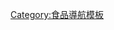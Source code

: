 {{Navbox
 | name = 巧克力
 | title = [[巧克力]]
 | state = {{{state<includeonly>|autocollapse</includeonly>}}}
 | bodyclass = hlist
 | image = [[File:Starr 020813-0016 Theobroma cacao.jpg|100px|Cacao fruit]]
 | group1 = 总览
 | list1 =
* {{tsl|en|Outline of chocolate||大纲}}
* [[巧克力的演變史]] ({{tsl|en|History of chocolate in Spain||西班牙}})

 | group2 = ''[[可可属]]''
 | list2 =
* ''[[可可属]]''
** ''[[可可樹]]''
** ''{{tsl|en|Theobroma grandiflorum||大花可可}}''
** ''{{tsl|en|Theobroma bicolor||二色可可}}''

 | group3 = 成分
 | list3 =
* [[可可豆]]
* [[可可脂]]
* [[可可粉]]
* [[可可液]]
* [[黄烷-3-醇]]
* [[可可碱]]
* [[色氨酸]]
* [[苯乙胺]]
* {{tsl|en|Enkephalin||脑啡肽}}
* [[花生四烯乙醇胺]]

 | group4 = <!-- 页面不存在 -->种类
 | list4 =
* [[烘焙巧克力]]
* {{tsl|en|Compound chocolate||合成巧克力}}
* {{tsl|en|Couverture chocolate||考维曲巧克力}}
* [[黑巧克力]]
* [[牛奶巧克力]]
* {{tsl|en|Modeling chocolate||Modeling}}
* [[紅寶石巧克力]]
* [[白巧克力]]
* {{tsl|en|Belgian chocolate||比利时}}
* {{tsl|en|Swiss chocolate||瑞士}}
* {{tsl|en|Bittersweet chocolate||苦甜巧克力}}

 | group5 = 产品
 | list5 =
* [[巧克力棒]]
** {{tsl|en|List of chocolate bar brands||品牌}}
* {{tsl|en|List of chocolate drinks||饮品}}
* [[热巧克力]]
* {{tsl|en|List of chocolate-covered foods||添加巧克力的食品}}
* {{tsl|en|Chocolate biscuit||巧克力饼干}}
* [[巧克力布朗尼]]
* [[巧克力蛋糕]]
* {{tsl|en|Chocolate chip||巧克力豆}}
* [[巧克力片餅乾]]
* [[巧克力金币]]
* {{tsl|en|Chocolate crackles||碎巧克力饼}}
* {{tsl|en|Chocolate gravy||Chocolate gravy}}
* [[巧克力冰淇淋]]
* {{tsl|en|Chocolate liqueur||Chocolate liqueur}}
* [[巧克力牛奶]]
* [[巧克力布丁]]
* {{tsl|en|Chocolate spread||Chocolate spread}}
* {{tsl|en|Chocolate syrup||Chocolate syrup}}
* [[松露巧克力]]
* {{tsl|en|Cioccolato di Modica||Cioccolato di Modica}}
* [[乳脂軟糖]]
* [[甘纳许]]
* {{tsl|en|Mint chocolate||薄荷巧克力}}
* [[摩卡咖啡]]
* {{tsl|en|Mole sauce||Mole sauce}}

 | group6 = 加工过程
 | list6 =
* {{tsl|en|Aerated chocolate||Aerated chocolate}}
* {{tsl|en|Broma process||Broma process}}
* {{tsl|en|Chocolate bloom||起霜}}
* {{tsl|en|Chocolate temper meter||调温测量仪}}
* {{tsl|en|Conche||精炼机}}
* {{tsl|en|Dutch process chocolate||荷兰式流程}}
* {{tsl|en|Enrober||浸挂糖衣}}
* {{tsl|en|Sugar crust||糖皮}}

 | group7 = 产业
 | list7 =
* {{tsl|en|Big Chocolate||Big Chocolate}}
* {{tsl|en|Child labour in cocoa production||童工现象}}
* {{tsl|en|Chocolaterie||工厂}}
* [[巧克力師]]
* ''{{tsl|en|The Dark Side of Chocolate||巧克力的黑暗面}}''
* {{tsl|en|European Cocoa and Chocolate Directive||欧盟可可和巧克力指令}}
* {{tsl|en|Ghana Cocoa Board||加纳巧克力委员会}}
* {{tsl|en|Cocoa production in Ghana||加纳巧克力产业}}
* {{tsl|en|Harkin–Engel Protocol||Harkin–Engel Protocol}}
* {{tsl|en|International Cocoa Organization||国际可可组织}}
* {{tsl|en|Cocoa production in Ivory Coast||科特迪瓦巧克力产业}}
* {{tsl|en|List of bean-to-bar chocolate manufacturers||垂直制造}}
* {{tsl|en|Cocoa production in Nigeria||尼日利亚巧克力产业}}
* {{tsl|en|Chocolate industry in the Philippines||菲律宾巧克力产业}}
* {{tsl|en|World Cocoa Foundation||世界可可基金会}}

 | group8 = 其他
 | list8 =
* [[巧克力癮|上瘾]]
* [[巧克力噴泉|噴泉]]
* {{tsl|en|List of chocolate museums||博物馆}}
* {{tsl|en|List of chocolatiers||专家}}
* {{tsl|en|Health effects of chocolate||健康作用}}
* 军用
**{{tsl|en|Military chocolate (Switzerland)||瑞士}} 
**[[美国军用巧克力|美国]]

| below = 
* {{icon|category}} [[:Category:巧克力|分类]]
* {{icon|Outline}} {{tsl|en|Outline of chocolate||大纲}}
}}<noinclude>
{{documentation}}
[[Category:食品導航模板]]
</noinclude>